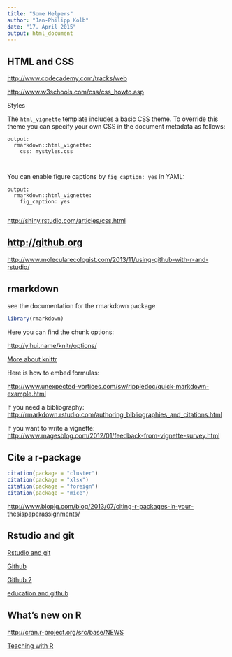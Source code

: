 ```yaml
---
title: "Some Helpers"
author: "Jan-Philipp Kolb"
date: "17. April 2015"
output: html_document
---
```


## HTML and CSS

<http://www.codecademy.com/tracks/web>

<http://www.w3schools.com/css/css_howto.asp>

Styles

The `html_vignette` template includes a basic CSS theme. To override this theme you can specify your own CSS in the document metadata as follows:

    output: 
      rmarkdown::html_vignette:
        css: mystyles.css
        
        
You can enable figure captions by `fig_caption: yes` in YAML:        
        
    output:
      rmarkdown::html_vignette:
        fig_caption: yes        
        
<http://shiny.rstudio.com/articles/css.html>

        
## <http://github.org>

<http://www.molecularecologist.com/2013/11/using-github-with-r-and-rstudio/>

## rmarkdown

see the documentation for the rmarkdown package

```r
library(rmarkdown)
```


Here you can find the chunk options:

<http://yihui.name/knitr/options/>

[More about knittr](http://yihui.name/knitr/demo/showcase/)

Here is how to embed formulas:

<http://www.unexpected-vortices.com/sw/rippledoc/quick-markdown-example.html>


If you need a bibliography:
 <http://rmarkdown.rstudio.com/authoring_bibliographies_and_citations.html>


If you want to write a vignette:
<http://www.magesblog.com/2012/01/feedback-from-vignette-survey.html>

## Cite a r-package

```r
citation(package = "cluster")
citation(package = "xlsx")
citation(package = "foreign")
citation(package = "mice")
```

<http://www.blopig.com/blog/2013/07/citing-r-packages-in-your-thesispaperassignments/>

## Rstudio and git

[Rstudio and git](http://www.r-bloggers.com/rstudio-and-github/)

[Github](https://github.com/jennybc/2015-06-28_r-summit-talk/blob/master/2015-06-28_bryan-r-summit-talk.pdf)

[Github 2](http://www.r-bloggers.com/get-by-with-a-little-r-help-from-your-friends-at-github/)

[education and github](http://blog.revolutionanalytics.com/2015/06/get-your-r-education-going-with-github.html)

## What's new on R

<http://cran.r-project.org/src/base/NEWS>

[Teaching with R](http://gastonsanchez.com/teaching/)
